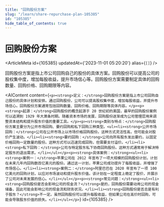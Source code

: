 ```yaml
---
title: "回购股份方案"
slug: "/learn/share-repurchase-plan-105385"
id: "105385"
hide_table_of_contents: true
---
```



# 回购股份方案

<ArticleMeta id={105385} updatedAt={'2023-11-01 05:20:20'} alias={`[]`} />
<div className='border-solid border-b border-t-0 my-4 border-[var(--ifm-color-gray-300)]' />

回购股份方案是指上市公司回购自己的股份的具体方案。回购股份可以提高公司的股权集中度，增加每股收益，提升市场信心等。回购股份方案需要制定具体的回购数量、回购价格、回购期限等内容。

<AIContent content={`<p><strong>定义：</strong>回购股份方案是指上市公司回购自己股份的具体计划和安排。通过回购股份，公司可以提高股权集中度，增加每股收益，并提升市场信心。回购股份方案通常包括回购数量、回购价格、回购期限等具体内容。</p><p><strong>起源：</strong>回购股份的概念起源于 20 世纪初的美国，最早的回购股份案例可以追溯到 1929 年大萧条时期。随着资本市场的发展，回购股份逐渐成为公司管理层用来调整资本结构和提升股东价值的重要工具。</p><p><strong>类别与特点：</strong>回购股份方案主要分为公开市场回购、要约回购和私下回购三种类型。<ul><li><strong>公开市场回购：</strong>公司在公开市场上以市场价格回购股份。这种方式灵活性高，但可能会对股价产生波动。</li><li><strong>要约回购：</strong>公司向所有股东发出要约，以固定价格回购一定数量的股份。这种方式可以迅速完成回购，但需要支付溢价。</li><li><strong>私下回购：</strong>公司与特定股东私下协商回购股份。这种方式通常用于解决特定股东的退出需求。</li></ul></p><p><strong>具体案例：</strong><ul><li><strong>案例一：</strong>苹果公司在 2012 年宣布了一项大规模的回购股份计划，计划在未来几年内回购数百亿美元的股份。通过这一计划，苹果公司成功提升了每股收益，并增强了市场信心。</li><li><strong>案例二：</strong>阿里巴巴在 2020 年宣布了一项 100 亿美元的回购计划，以应对市场波动和提升股东价值。该计划在一定程度上稳定了股价，并展示了公司对未来发展的信心。</li></ul></p><p><strong>常见问题：</strong><ul><li><strong>回购股份是否会影响公司的现金流？</strong>是的，回购股份需要动用公司的现金储备，因此可能会影响公司的现金流和财务状况。</li><li><strong>回购股份是否总是有利于股东？</strong>不一定。虽然回购股份可以提升每股收益，但如果公司在高价时回购，可能会导致股东价值的损失。</li></ul></p>`} id={105385} />

